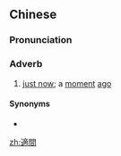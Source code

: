 {{also|适间}}
==Chinese==
{{zh-forms|s=适间}}

===Pronunciation===
{{zh-pron
|m=shìjiān
|cat=adv
}}

===Adverb===
{{zh-adv}}

# {{lb|zh|archaic}} [[just now]]; a [[moment]] [[ago]] {{gloss|in the immediate past}}

====Synonyms====
* {{zh-l|剛才}}

[[zh:適間]]